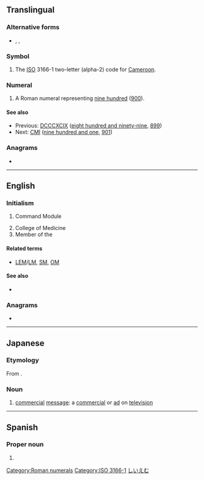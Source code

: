 {{also|cm|Cm|cM|.cm|c.m.}}
==Translingual==

===Alternative forms===
* {{sense|roman numeral}} {{l|mul|cm}}, {{l|mul|DCCCC}}, {{l|mul|dcccc}}

===Symbol===
{{mul-symbol}}

# The [[ISO]] 3166-1 two-letter (alpha-2) code for [[Cameroon]].

===Numeral===
{{mul-number}}

# A Roman numeral representing [[nine hundred]] ([[900]]).

====See also====
* Previous: [[DCCCXCIX]] ([[eight hundred and ninety-nine]], [[899]])
* Next: [[CMI]] ([[nine hundred and one]], [[901]])

[[Category:Roman numerals]]
[[Category:ISO 3166-1]]

===Anagrams===

*{{l|mul|MC}}

----

==English==
{{wikipedia}}

===Initialism===
{{rfc-header|Initialism}}
{{en-initialism}}

# {{lb|en|US|space science}} Command Module
# College of Medicine
# Member of the {{w|Order of Canada}}

====Related terms====
* {{sense|Command Module}} [[LEM]]/[[LM]], [[SM]], [[OM]]

====See also====
* {{sense|Command Module}} {{projectlink|wikipedia|Command Module}}

===Anagrams===
* {{anagrams|en|MC|Mc|Mc-|mc}}

----

==Japanese==

===Etymology===
From {{m|ja|コマーシャルメッセージ|lit=commercial message|tr=komāsharu messēji}}.

===Noun===
{{ja-noun|シーエム}}

# [[commercial]] [[message]]: a [[commercial]] or [[ad]] on [[television]]

[[Category:ja:Advertising|しいえむ]]

----

==Spanish==

===Proper noun===
{{head|es|proper noun|g=?}}

# {{abbreviation of|Campeche|lang=es}}